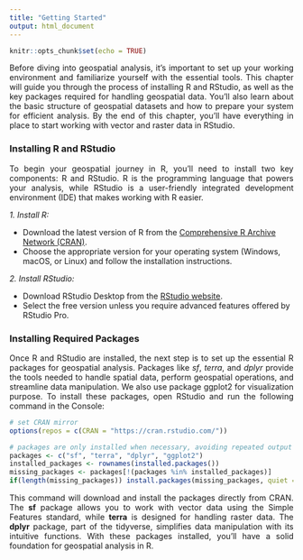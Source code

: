 ```yaml
---
title: "Getting Started"
output: html_document
---
```


```r
knitr::opts_chunk$set(echo = TRUE)
```

<style> p { text-align: justify; } </style>

Before diving into geospatial analysis, it’s important to set up your working environment and familiarize yourself with the essential tools. This chapter will guide you through the process of installing R and RStudio, as well as the key packages required for handling geospatial data. You'll also learn about the basic structure of geospatial datasets and how to prepare your system for efficient analysis. By the end of this chapter, you’ll have everything in place to start working with vector and raster data in RStudio.


### **Installing R and RStudio**

To begin your geospatial journey in R, you’ll need to install two key components: R and RStudio. R is the programming language that powers your analysis, while RStudio is a user-friendly integrated development environment (IDE) that makes working with R easier.

_1. Install R:_

  - Download the latest version of R from the [Comprehensive R Archive Network (CRAN)](https://cran.r-project.org/bin/windows/base/).
  - Choose the appropriate version for your operating system (Windows, macOS, or Linux) and follow the installation instructions.

_2. Install RStudio:_

  - Download RStudio Desktop from the [RStudio website](https://posit.co/download/rstudio-desktop/).
  - Select the free version unless you require advanced features offered by RStudio Pro.


### **Installing Required Packages**

Once R and RStudio are installed, the next step is to set up the essential R packages for geospatial analysis. Packages like _sf_, _terra_, and _dplyr_ provide the tools needed to handle spatial data, perform geospatial operations, and streamline data manipulation. We also use package ggplot2 for visualization purpose. To install these packages, open RStudio and run the following command in the Console:

```r

# set CRAN mirror
options(repos = c(CRAN = "https://cran.rstudio.com/"))

# packages are only installed when necessary, avoiding repeated output
packages <- c("sf", "terra", "dplyr", "ggplot2")
installed_packages <- rownames(installed.packages())
missing_packages <- packages[!(packages %in% installed_packages)]
if(length(missing_packages)) install.packages(missing_packages, quiet = TRUE)
```

This command will download and install the packages directly from CRAN. The **sf** package allows you to work with vector data using the Simple Features standard, while **terra** is designed for handling raster data. The **dplyr** package, part of the tidyverse, simplifies data manipulation with its intuitive functions. With these packages installed, you'll have a solid foundation for geospatial analysis in R.







